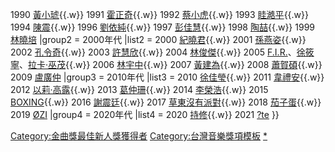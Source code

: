 {{Navbox
|name  = 金曲奖最佳新人奖
|title = [[金曲獎]]：[[最佳新人獎 (金曲獎)|最佳新人獎]]
|titlestyle = background: #FFD700
|state={{{state|autocollapse}}}

|listclass = hlist
|groupstyle = background: #FFE34D
|group1 = 1990年代
|list1 = {{nowrap begin}}
1990 [[伍思凱]]{{.w}}
1990 [[黃小琥]]{{.w}}
1991 [[霍正奇]]{{.w}}
1992 [[蔡小虎]]{{.w}}
1993 [[眭澔平]]{{.w}}
1994 [[陳震 (歌手)|陳震]]{{.w}}
1996 [[劉依純]]{{.w}}
1997 [[彭佳慧]]{{.w}}
1998 [[陶喆]]{{.w}}
1999 [[林曉培]]
{{nowrap end}}
|group2 = 2000年代
|list2 = {{nowrap begin}}
2000 [[紀曉君]]{{.w}}
2001 [[孙燕姿|孫燕姿]]{{.w}}
2002 [[孔令奇]]{{.w}}
2003 [[許慧欣]]{{.w}}
2004 [[林俊杰|林俊傑]]{{.w}}
2005 [[F.I.R.飛兒樂團|F.I.R.]]、[[徐筱寧]]、[[拉卡·巫茂]]{{.w}}
2006 [[林宇中]]{{.w}}
2007 [[黃建為]]{{.w}}
2008 [[蕭賀碩]]{{.w}}
2009 [[盧廣仲]]
{{nowrap end}}
|group3 = 2010年代
|list3 = {{nowrap begin}}
2010 [[徐佳瑩]]{{.w}}
2011 [[韋禮安]]{{.w}}
2012 [[以莉·高露]]{{.w}}
2013 [[葛仲珊]]{{.w}}
2014 [[李榮浩]]{{.w}}
2015 [[BOXING樂團|BOXING]]{{.w}}
2016 [[謝震廷]]{{.w}}
2017 [[草東沒有派對]]{{.w}}
2018 [[茄子蛋]]{{.w}}
2019 [[ØZI]]
{{nowrap end}}
|group4 = 2020年代
|list4 = {{nowrap begin}}
2020 [[持修]]{{.w}}
2021 [[?te]]
{{nowrap end}}
}}<includeonly>[[Category:金曲獎最佳新人獎獲得者]]</includeonly><noinclude>
[[Category:台灣音樂獎項模板]]
[[Category:金曲獎流行音樂類|*]]
</noinclude>
